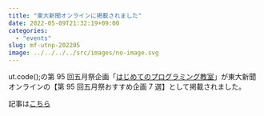 ```yaml
---
title: "東大新聞オンラインに掲載されました"
date: 2022-05-09T21:32:19+09:00
categories:
  - "events"
slug: mf-utnp-202205
image: ../../../../src/images/no-image.svg
---
```


ut.code();の第 95 回五月祭企画「[はじめてのプログラミング教室](https://gogatsusai.jp/95/visitor/campus/kikaku/325)」が東大新聞オンラインの【第 95 回五月祭おすすめ企画 7 選】として掲載されました。

記事は[こちら](https://www.todaishimbun.org/gogatsusaiosusume_3_20220509/)
